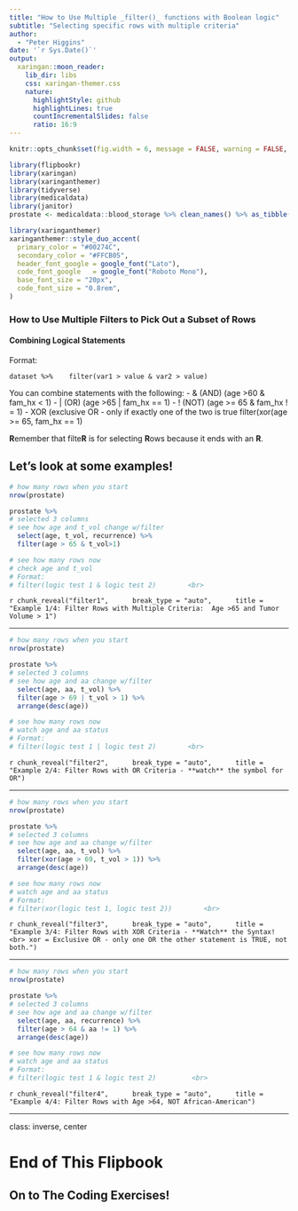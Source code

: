 ```yaml
---
title: "How to Use Multiple _filter()_ functions with Boolean logic"
subtitle: "Selecting specific rows with multiple criteria"  
author: 
  - "Peter Higgins"
date: '`r Sys.Date()`'
output:
  xaringan::moon_reader:
    lib_dir: libs
    css: xaringan-themer.css
    nature:
      highlightStyle: github
      highlightLines: true
      countIncrementalSlides: false
      ratio: 16:9
---
```


```r
knitr::opts_chunk$set(fig.width = 6, message = FALSE, warning = FALSE, comment = "", cache = FALSE, fig.retina = 3)

library(flipbookr)
library(xaringan)
library(xaringanthemer)
library(tidyverse)
library(medicaldata)
library(janitor)
prostate <- medicaldata::blood_storage %>% clean_names() %>% as_tibble()
```

```r
library(xaringanthemer)
xaringanthemer::style_duo_accent(
  primary_color = "#00274C",
  secondary_color = "#FFCB05",
  header_font_google = google_font("Lato"),
  code_font_google   = google_font("Roboto Mono"),
  base_font_size = "20px",
  code_font_size = "0.8rem",
)
```

### How to Use Multiple Filters to Pick Out a Subset of Rows

#### Combining Logical Statements

Format: <br>

`dataset %>% 
  filter(var1 > value & var2 > value)` 

You can combine statements with the following:
- & (AND) (age >60 & fam_hx < 1)
- | (OR)  (age >65 | fam_hx == 1)
- ! (NOT) (age >= 65 & fam_hx ! = 1)
- XOR (exclusive OR - only if exactly one of the two is true
filter(xor(age >= 65, fam_hx == 1)

**R**emember that filte**R** is for selecting **R**ows because it ends with an **R**.


Let's look at some examples!
---

```r
# how many rows when you start
nrow(prostate) 

prostate %>% 
# selected 3 columns
# see how age and t_vol change w/filter
  select(age, t_vol, recurrence) %>% 
  filter(age > 65 & t_vol>1)

# see how many rows now
# check age and t_vol
# Format:
# filter(logic test 1 & logic test 2)        <br>  


```

`r chunk_reveal("filter1", 
    break_type = "auto", 
    title = "Example 1/4: Filter Rows with Multiple Criteria:  Age >65 and Tumor Volume > 1")`


---

```r
# how many rows when you start
nrow(prostate) 

prostate %>% 
# selected 3 columns
# see how age and aa change w/filter
  select(age, aa, t_vol) %>% 
  filter(age > 69 | t_vol > 1) %>% 
  arrange(desc(age))

# see how many rows now
# watch age and aa status
# Format:
# filter(logic test 1 | logic test 2)        <br>  


```

`r chunk_reveal("filter2", 
    break_type = "auto", 
    title = "Example 2/4: Filter Rows with OR Criteria - **watch** the symbol for OR")`

---

```r
# how many rows when you start
nrow(prostate) 

prostate %>% 
# selected 3 columns
# see how age and aa change w/filter
  select(age, aa, t_vol) %>% 
  filter(xor(age > 69, t_vol > 1)) %>% 
  arrange(desc(age))

# see how many rows now
# watch age and aa status
# Format:
# filter(xor(logic test 1, logic test 2))        <br>  


```

`r chunk_reveal("filter3", 
    break_type = "auto", 
    title = "Example 3/4: Filter Rows with XOR Criteria - **Watch** the Syntax!<br> xor = Exclusive OR - only one OR the other statement is TRUE, not both.")`


---

```r
# how many rows when you start
nrow(prostate) 

prostate %>% 
# selected 3 columns
# see how age and aa change w/filter
  select(age, aa, recurrence) %>% 
  filter(age > 64 & aa != 1) %>% 
  arrange(desc(age))

# see how many rows now
# watch age and aa status
# Format:
# filter(logic test 1 & logic test 2)         <br>


```

`r chunk_reveal("filter4", 
    break_type = "auto", 
    title = "Example 4/4: Filter Rows with Age >64, NOT African-American")`

---
class: inverse, center

# End of This Flipbook

## On to The Coding Exercises!
